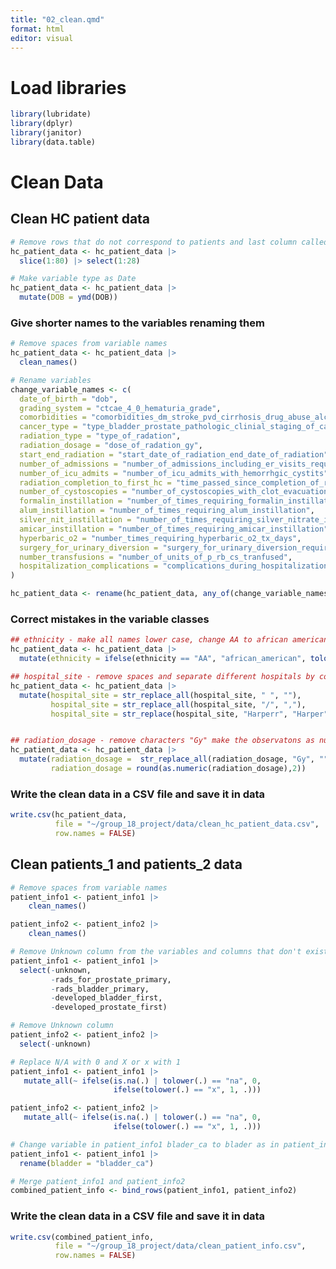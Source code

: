 ```yaml
---
title: "02_clean.qmd"
format: html
editor: visual
---
```


# Load libraries

```r
library(lubridate)
library(dplyr)
library(janitor)
library(data.table)
```

# Clean Data

## Clean HC patient data

```r

# Remove rows that do not correspond to patients and last column called "Notes" 
hc_patient_data <- hc_patient_data |> 
  slice(1:80) |> select(1:28)

# Make variable type as Date
hc_patient_data <- hc_patient_data |> 
  mutate(DOB = ymd(DOB))
```

### Give shorter names to the variables renaming them

```r

# Remove spaces from variable names 
hc_patient_data <- hc_patient_data |> 
  clean_names()

# Rename variables 
change_variable_names <- c(
  date_of_birth = "dob",
  grading_system = "ctcae_4_0_hematuria_grade",
  comorbidities = "comorbidities_dm_stroke_pvd_cirrhosis_drug_abuse_alcoholism_tobacco_hx_mi_last_6mo_chf_copd_esrd",
  cancer_type = "type_bladder_prostate_pathologic_clinial_staging_of_cancer",
  radiation_type = "type_of_radation",
  radiation_dosage = "dose_of_radation_gy",
  start_end_radiation = "start_date_of_radiation_end_date_of_radiation",
  number_of_admissions = "number_of_admissions_including_er_visits_requiring_urology_consultation",
  number_of_icu_admits = "number_of_icu_admits_with_hemorrhgic_cystits",
  radiation_completion_to_first_hc = "time_passed_since_completion_of_radiation_treatment_months_and_first_incidence_hc",
  number_of_cystoscopies = "number_of_cystoscopies_with_clot_evacuation_and_or_fulguration_of_bleeders",
  formalin_instillation = "number_of_times_requiring_formalin_instillation",
  alum_instillation = "number_of_times_requiring_alum_instillation",
  silver_nit_instillation = "number_of_times_requiring_silver_nitrate_instillation",
  amicar_instillation = "number_of_times_requiring_amicar_instillation",
  hyperbaric_o2 = "number_times_requiring_hyperbaric_o2_tx_days",
  surgery_for_urinary_diversion = "surgery_for_urinary_diversion_required_if_yes_what_type",
  number_transfusions = "number_of_units_of_p_rb_cs_tranfused",
  hospitalization_complications = "complications_during_hospitalization_uti_pyelonephritis_urosepsis_hydronephrosis_aki_other"
)

hc_patient_data <- rename(hc_patient_data, any_of(change_variable_names))
```

### Correct mistakes in the variable classes

```r

## ethnicity - make all names lower case, change AA to african american
hc_patient_data <- hc_patient_data |> 
  mutate(ethnicity = ifelse(ethnicity == "AA", "african_american", tolower(ethnicity)))

## hospital_site - remove spaces and separate different hospitals by comas, correct names 
hc_patient_data <- hc_patient_data |> 
  mutate(hospital_site = str_replace_all(hospital_site, " ", ""),
         hospital_site = str_replace_all(hospital_site, "/", ","),
         hospital_site = str_replace(hospital_site, "Harperr", "Harper"))


## radiation_dosage - remove characters "Gy" make the observatons as num
hc_patient_data <- hc_patient_data |> 
  mutate(radiation_dosage =  str_replace_all(radiation_dosage, "Gy", ""),
         radiation_dosage = round(as.numeric(radiation_dosage),2)) 

```

### Write the clean data in a CSV file and save it in data

```r
write.csv(hc_patient_data, 
          file = "~/group_18_project/data/clean_hc_patient_data.csv", 
          row.names = FALSE)
```

## Clean patients_1 and patients_2 data

```r
# Remove spaces from variable names 
patient_info1 <- patient_info1 |> 
    clean_names()

patient_info2 <- patient_info2 |> 
    clean_names()

# Remove Unknown column from the variables and columns that don't exist in patient_info2
patient_info1 <- patient_info1 |> 
  select(-unknown, 
         -rads_for_prostate_primary, 
         -rads_bladder_primary, 
         -developed_bladder_first,
         -developed_prostate_first)

# Remove Unknown column
patient_info2 <- patient_info2 |> 
  select(-unknown)

# Replace N/A with 0 and X or x with 1
patient_info1 <- patient_info1 |>
   mutate_all(~ ifelse(is.na(.) | tolower(.) == "na", 0, 
                       ifelse(tolower(.) == "x", 1, .)))

patient_info2 <- patient_info2 |> 
   mutate_all(~ ifelse(is.na(.) | tolower(.) == "na", 0, 
                       ifelse(tolower(.) == "x", 1, .)))

# Change variable in patient_info1 blader_ca to blader as in patient_info2
patient_info1 <- patient_info1 |>
  rename(bladder = "bladder_ca")

# Merge patient_info1 and patient_info2
combined_patient_info <- bind_rows(patient_info1, patient_info2)
```

### Write the clean data in a CSV file and save it in data

```r
write.csv(combined_patient_info, 
          file = "~/group_18_project/data/clean_patient_info.csv", 
          row.names = FALSE)
```
